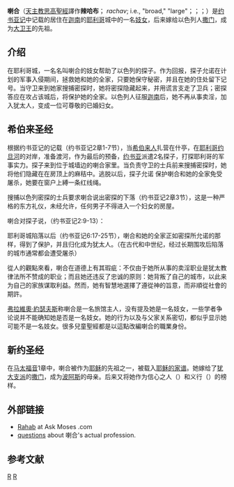 '''喇合'''（[[天主教|天主教]][[思高聖經|思高聖經]]譯作'''辣哈布'''；{{Lang-he|רָחָב}} ''rachav''; i.e., "broad," "large"；{{Lang-el|Ῥαάβ}}；{{Lang-la|Raab}}；{{Lang-en|Rahab}}）是[[约书亚记|约书亚记]]中记载的居住在[[迦南|迦南]]的[[耶利哥|耶利哥]]城中的一名[[妓女|妓女]]，后来嫁给以色列人[[撒门|撒门]]，成为[[大卫王|大卫王]]的先祖。

== 介绍 ==

在耶利哥城，一名名叫喇合的妓女帮助了以色列的探子。作为回报，探子允诺在计划的军事入侵期间，拯救她和她的全家，只要她保守秘密，并且在她的住处留下记号。当守卫来到她家搜捕密探时，她将密探隐藏起来，并用谎言支走了卫兵；密探答应在攻占该城后，将保护她的全家。以色列人征服[[迦南|迦南]]后，她不再从事卖淫，加入犹太人，变成一位可尊敬的已婚妇女。

== 希伯来圣经 ==

根据约书亚记的记载（约书亚记2章1-7节），当[[希伯来人|希伯来人]]扎营在什亭，在[[耶利哥|耶利哥]][[约旦河|约旦河]]的对岸，准备渡河，作为最后的预备，[[约书亚|约书亚]]派遣2名探子，打探耶利哥的军事实力。探子来到位于城墙边的喇合家里。当负责守卫的士兵前来搜捕密探时，她将他们隐藏在在房顶上的麻秸中。逃脱以后，探子允诺 保护喇合和她的全家免受屠杀，她要在窗户上縛一条红线绳。 

搜捕以色列密探的士兵要求喇合说出密探的下落（约书亚记2章3节），这是一种严格的东方礼仪，未经允许，任何男子不得进入一个妇女的房屋。

喇合对探子说，（约书亚记2:9-13）：{{quotation|我知道耶和华已经把这地赐给你们，并且因你们的缘故我们都惊慌了，这地的一切居民，在你们面前也都丧胆了；因为我们听见你们出埃及的时候，耶和华怎样在你们前面使红海的水乾了，以及你们怎样待约但河东亚摩利人的两个王西宏和噩，将他们尽都毁灭。我们一听见，心就融化了。因你们的缘故，并无一人有胆气；耶和华你们的神本是上天下地的神。现在我既以恩慈待你们，求你们指着耶和华向我起誓，也要以恩慈待我父家，并给我一个可靠的记号，要使我的父母、兄弟、姊妹、和一切属他们的都能存活，拯救我们的性命不死。}}

耶利哥城陷落以后（约书亚记6:17-25节），喇合和她的全家正如密探所允诺的那样，得到了保护，并且归化成为犹太人。（在古代和中世纪，经过长期围攻后陷落的城市通常都会遭受屠杀）

從人的觀點來看，喇合在道德上有其瑕疵：不仅由于她所从事的卖淫职业是犹太教律法所不赞成的职业；而且她还违反了忠诚的原则：她背叛了自己的城市，以此来为自己的家族谋取利益。然而，她有智慧地選擇了遵從神的旨意，而非順從社會的期許。

[[弗拉維奧·約瑟夫斯|弗拉維奧·約瑟夫斯]]称喇合是一名旅馆主人，没有提及她是一名妓女，一些学者争论说并不能确知她是否是一名妓女。她的行为以及与父家关系密切，都似乎显示她可能不是一名妓女。很多兒童聖經都是以這點改編喇合的職業身份。

== 新约圣经 ==

在[[马太福音|马太福音]]1章中，喇合被作为[[耶稣|耶稣]]的先祖之一，被载入[[耶稣的家谱|耶稣的家谱]]。她嫁给了[[犹大支派|犹大支派]]的[[撒门|撒门]]，成为[[波阿斯|波阿斯]]的母亲。后来又将她作为信心之人（{{cuv|希伯来书|11|31}}）和义行（{{cuv|雅各书|2|25}}）的榜样。

== 外部链接 ==
* [http://www.askmoses.com/article.html?h=254&o=2114844 Rahab]{{Wayback|url=http://www.askmoses.com/article.html?h=254&o=2114844 |date=20071114214519 }} at Ask Moses .com
* [http://www.debed.com/Bible/comments/rahab-the-harlot.html questions]{{Wayback|url=http://www.debed.com/Bible/comments/rahab-the-harlot.html |date=20190908144458 }} about 喇合's actual profession.

== 参考文献 ==
<references/>
{{eastons}}

{{Authority control}}
[[Category:妓女|R]]
[[Category:希伯来圣经中的女人|R]]